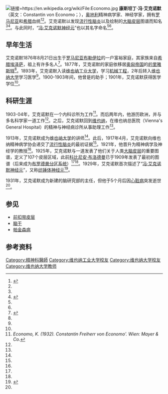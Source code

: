[[File:Economo.jpg|链接=https://en.wikipedia.org/wiki/File:Economo.jpg]]
'''康斯坦丁·冯·艾克诺默'''（英文：Constantin von Economo；{{bd|1876年|8月21日|1931年|10月21日}}），[[奥地利|奥地利]]精神病学家、神经学家，拥有[[罗马尼亚|罗马尼亚]]和[[希腊|希腊]]血统<ref name=":1">{{Cite journal|title=Constantin von Economo (1876–1931)|url=https://jnnp.bmj.com/content/73/1/81|last=Haas|first=L. F.|date=2002-07-01|journal=Journal of Neurology, Neurosurgery & Psychiatry|issue=1|doi=10.1136/jnnp.73.1.81|volume=73|pages=81–81|language=en|issn=0022-3050|pmid=12082055|access-date=2021-04-04|archive-date=2020-09-04|archive-url=https://web.archive.org/web/20200904120708/https://jnnp.bmj.com/content/73/1/81|dead-url=no}}</ref><ref name=":0" />。艾克诺默以发现[[流行性腦炎|流行性脑炎]]以及绘制的[[大脑皮层|大脑皮层]]{{le|细胞架构|Cytoarchitecture}}图谱而知名<ref name=":0" /><ref>{{Cite journal|title=Baron Constantin von Economo and encephalitis lethargica.|url=https://www.ncbi.nlm.nih.gov/pmc/articles/PMC1073797/|last=Pearce|first=J M|date=1996-02|journal=Journal of Neurology, Neurosurgery, and Psychiatry|issue=2|volume=60|pages=167|issn=0022-3050|pmc=1073797|pmid=8708646}}</ref>。与此同时，“[[冯·艾克诺默神经元|冯·艾克诺默神经元]]”也以其名字命名<ref name=":0" /><ref name=":2" />。

== 早年生活 ==
艾克诺默1876年8月21日出生于[[罗马尼亚|罗马尼亚]][[布勒伊拉|布勒伊拉]]的一户富裕家庭，其家族来自[[希腊|希腊]][[埃泽萨|埃泽萨]]，祖上有许多名人<ref name=":0">{{Cite journal|title=Constantin von Economo (1876–1931) and his legacy to neuroscience|url=https://doi.org/10.1007/s00381-015-2647-0|last=Kaya|first=Yasemin|last2=Uysal|first2=Hilmi|date=2016-02-01|journal=Child's Nervous System|issue=2|doi=10.1007/s00381-015-2647-0|volume=32|pages=217–220|language=en|issn=1433-0350|last3=Akkoyunlu|first3=Gokhan|last4=Sarikcioglu|first4=Levent}}</ref>。1877年，艾克诺默的家庭依移居[[奥匈帝国|奥匈帝国]]的[[的里雅斯特|的里雅斯特]]<ref name=":0" />。1893年，艾克诺默入读[[維也納工業大學|维也纳工业大学]]，学习[[机械工程|机械工程]]，2年后转入[[维也纳大学|维也纳大学]]学习医学<ref name=":0" />。1900-1903年间，他曾是{{le|西格蒙德·埃克斯纳|Sigmund Exner}}的助手；1901年，艾克诺默获得医学学位<ref name=":0" />。

== 科研生涯 ==
1903-04年，艾克诺默在一个内科诊所为{{le|赫尔曼·诺斯纳格尔|Hermann Nothnagel}}工作<ref name="Economo, K. (1932).">'' Economo, K. (1932). Constantin Freiherr von Economo'. Wien: Mayer & Co.''</ref>。而后两年内，他游历欧洲，并与多名科学家一道工作<ref name=":0" />。之后，艾克诺默回到[[维也纳|维也纳]]，在维也纳总医院（Vienna's General Hospital）的精神与神经病诊所从事助理工作<ref name=":0" />。

1913年，艾克诺默成为[[维也纳大学|维也纳大学]]的讲师<ref name=":0" />。此后，1917年4月，艾克诺默向维也纳精神病学协会递交了[[流行性腦炎|流行性脑炎]]的最初证据<ref name=":0" />。1921年，他晋升为精神病学及神经学的教授<ref name=":0" />。1925年，艾克诺默与{{le|乔治·科斯基纳斯|Georg N. Koskinas}}一道发表了他们关于人类[[大脑皮层|大脑皮层]]{{le|细胞架构|Cytoarchitecture}}的重要图谱，定义了107个皮层区域，此前[[科比尼安·布洛德曼|科比尼安·布洛德曼]]已于1909年发表了最初的图谱（后来成为[[布罗德曼分区系统|布罗德曼分区系统]]）<ref name=":1" /><ref name=":0" />。1929年，艾克诺默首次描述了“[[冯·艾克诺默神经元|冯·艾克诺默神经元]]”，又称[[纺锤体神经元|纺锤体神经元]]<ref name=":2">{{Cite web|title=Spindle Neuron - an overview|url=https://www.sciencedirect.com/topics/veterinary-science-and-veterinary-medicine/spindle-neuron|accessdate=2021-04-04|work=|publisher=Science Direct|language=en|archive-date=2017-11-08|archive-url=https://web.archive.org/web/20171108053816/http://www.sciencedirect.com/topics/veterinary-science-and-veterinary-medicine/spindle-neuron|dead-url=no}}</ref>。

1931年，艾克诺默成为新建的脑研究部的主任，但他于5个月后因[[心脏病|心脏病]]突发逝世<ref name="Economo, K. (1932)." />。

== 参见 ==

* [[前扣带皮层|前扣带皮层]]
*[[脑干|脑干]]
*[[帕金森病|帕金森病]]

== 参考资料 ==
{{reflist}}
{{Authority control}}
{{DEFAULTSORT:Economo，Constantin von }}
{{commonscat|Constantin von Economo}}

[[Category:精神科醫師|Category:精神科醫師]]
[[Category:维也纳工业大学校友|Category:维也纳工业大学校友]]
[[Category:维也纳大学校友|Category:维也纳大学校友]]
[[Category:维也纳大学教师|Category:维也纳大学教师]]